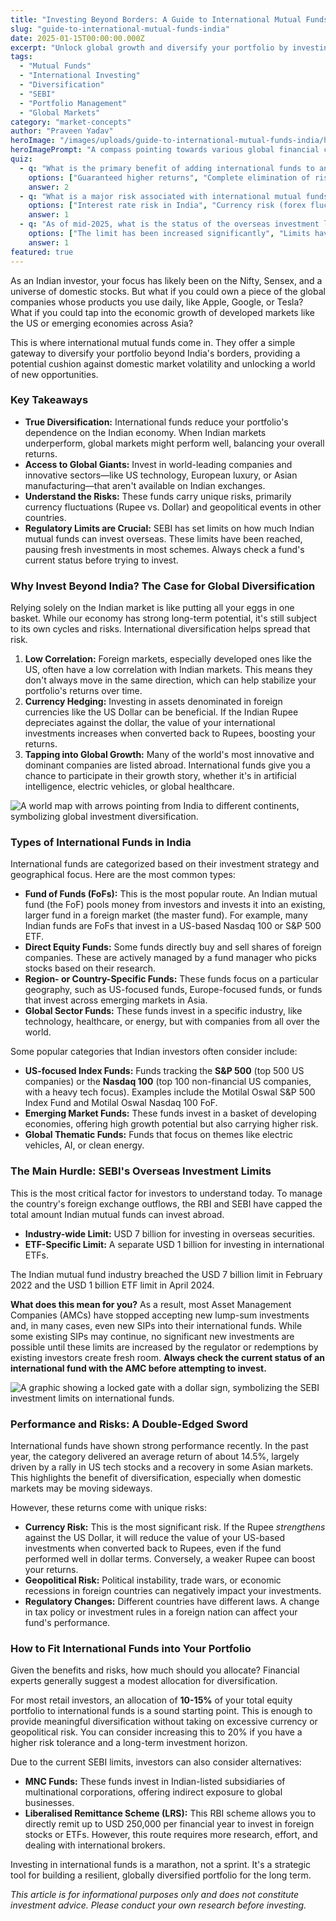```yaml
---
title: "Investing Beyond Borders: A Guide to International Mutual Funds for Indian Investors"
slug: "guide-to-international-mutual-funds-india"
date: 2025-01-15T00:00:00.000Z
excerpt: "Unlock global growth and diversify your portfolio by investing in international mutual funds. Learn the benefits, risks, types of funds, and how to navigate current SEBI regulations."
tags:
  - "Mutual Funds"
  - "International Investing"
  - "Diversification"
  - "SEBI"
  - "Portfolio Management"
  - "Global Markets"
category: "market-concepts"
author: "Praveen Yadav"
heroImage: "/images/uploads/guide-to-international-mutual-funds-india/hero-image.jpg"
heroImagePrompt: "A compass pointing towards various global financial centers on a world map, symbolizing international investment opportunities for an Indian investor."
quiz:
  - q: "What is the primary benefit of adding international funds to an Indian investment portfolio?"
    options: ["Guaranteed higher returns", "Complete elimination of risk", "Geographical diversification"]
    answer: 2
  - q: "What is a major risk associated with international mutual funds for an Indian investor?"
    options: ["Interest rate risk in India", "Currency risk (forex fluctuations)", "High liquidity"]
    answer: 1
  - q: "As of mid-2025, what is the status of the overseas investment limit for Indian mutual funds?"
    options: ["The limit has been increased significantly", "Limits have been reached, pausing new investments in many funds", "There are no limits on overseas investments"]
    answer: 1
featured: true
---
```


As an Indian investor, your focus has likely been on the Nifty, Sensex, and a universe of domestic stocks. But what if you could own a piece of the global companies whose products you use daily, like Apple, Google, or Tesla? What if you could tap into the economic growth of developed markets like the US or emerging economies across Asia?

This is where international mutual funds come in. They offer a simple gateway to diversify your portfolio beyond India's borders, providing a potential cushion against domestic market volatility and unlocking a world of new opportunities.

### Key Takeaways

*   **True Diversification:** International funds reduce your portfolio's dependence on the Indian economy. When Indian markets underperform, global markets might perform well, balancing your overall returns.
*   **Access to Global Giants:** Invest in world-leading companies and innovative sectors—like US technology, European luxury, or Asian manufacturing—that aren't available on Indian exchanges.
*   **Understand the Risks:** These funds carry unique risks, primarily currency fluctuations (Rupee vs. Dollar) and geopolitical events in other countries.
*   **Regulatory Limits are Crucial:** SEBI has set limits on how much Indian mutual funds can invest overseas. These limits have been reached, pausing fresh investments in most schemes. Always check a fund's current status before trying to invest.

### Why Invest Beyond India? The Case for Global Diversification

Relying solely on the Indian market is like putting all your eggs in one basket. While our economy has strong long-term potential, it's still subject to its own cycles and risks. International diversification helps spread that risk.

1.  **Low Correlation:** Foreign markets, especially developed ones like the US, often have a low correlation with Indian markets. This means they don't always move in the same direction, which can help stabilize your portfolio's returns over time.
2.  **Currency Hedging:** Investing in assets denominated in foreign currencies like the US Dollar can be beneficial. If the Indian Rupee depreciates against the dollar, the value of your international investments increases when converted back to Rupees, boosting your returns.
3.  **Tapping into Global Growth:** Many of the world's most innovative and dominant companies are listed abroad. International funds give you a chance to participate in their growth story, whether it's in artificial intelligence, electric vehicles, or global healthcare.

![A world map with arrows pointing from India to different continents, symbolizing global investment diversification.](/images/uploads/guide-to-international-mutual-funds-india/global-diversification-map.png)

### Types of International Funds in India

International funds are categorized based on their investment strategy and geographical focus. Here are the most common types:

*   **Fund of Funds (FoFs):** This is the most popular route. An Indian mutual fund (the FoF) pools money from investors and invests it into an existing, larger fund in a foreign market (the master fund). For example, many Indian funds are FoFs that invest in a US-based Nasdaq 100 or S&P 500 ETF.
*   **Direct Equity Funds:** Some funds directly buy and sell shares of foreign companies. These are actively managed by a fund manager who picks stocks based on their research.
*   **Region- or Country-Specific Funds:** These funds focus on a particular geography, such as US-focused funds, Europe-focused funds, or funds that invest across emerging markets in Asia.
*   **Global Sector Funds:** These funds invest in a specific industry, like technology, healthcare, or energy, but with companies from all over the world.

Some popular categories that Indian investors often consider include:
*   **US-focused Index Funds:** Funds tracking the **S&P 500** (top 500 US companies) or the **Nasdaq 100** (top 100 non-financial US companies, with a heavy tech focus). Examples include the Motilal Oswal S&P 500 Index Fund and Motilal Oswal Nasdaq 100 FoF.
*   **Emerging Market Funds:** These funds invest in a basket of developing economies, offering high growth potential but also carrying higher risk.
*   **Global Thematic Funds:** Funds that focus on themes like electric vehicles, AI, or clean energy.

### The Main Hurdle: SEBI's Overseas Investment Limits

This is the most critical factor for investors to understand today. To manage the country's foreign exchange outflows, the RBI and SEBI have capped the total amount Indian mutual funds can invest abroad.

*   **Industry-wide Limit:** USD 7 billion for investing in overseas securities.
*   **ETF-Specific Limit:** A separate USD 1 billion for investing in international ETFs.

The Indian mutual fund industry breached the USD 7 billion limit in February 2022 and the USD 1 billion ETF limit in April 2024.

**What does this mean for you?**
As a result, most Asset Management Companies (AMCs) have stopped accepting new lump-sum investments and, in many cases, even new SIPs into their international funds. While some existing SIPs may continue, no significant new investments are possible until these limits are increased by the regulator or redemptions by existing investors create fresh room. **Always check the current status of an international fund with the AMC before attempting to invest.**

![A graphic showing a locked gate with a dollar sign, symbolizing the SEBI investment limits on international funds.](/images/uploads/guide-to-international-mutual-funds-india/sebi-investment-limits.png)

### Performance and Risks: A Double-Edged Sword

International funds have shown strong performance recently. In the past year, the category delivered an average return of about 14.5%, largely driven by a rally in US tech stocks and a recovery in some Asian markets. This highlights the benefit of diversification, especially when domestic markets may be moving sideways.

However, these returns come with unique risks:

*   **Currency Risk:** This is the most significant risk. If the Rupee *strengthens* against the US Dollar, it will reduce the value of your US-based investments when converted back to Rupees, even if the fund performed well in dollar terms. Conversely, a weaker Rupee can boost your returns.
*   **Geopolitical Risk:** Political instability, trade wars, or economic recessions in foreign countries can negatively impact your investments.
*   **Regulatory Changes:** Different countries have different laws. A change in tax policy or investment rules in a foreign nation can affect your fund's performance.

### How to Fit International Funds into Your Portfolio

Given the benefits and risks, how much should you allocate? Financial experts generally suggest a modest allocation for diversification.

For most retail investors, an allocation of **10-15%** of your total equity portfolio to international funds is a sound starting point. This is enough to provide meaningful diversification without taking on excessive currency or geopolitical risk. You can consider increasing this to 20% if you have a higher risk tolerance and a long-term investment horizon.

Due to the current SEBI limits, investors can also consider alternatives:
*   **MNC Funds:** These funds invest in Indian-listed subsidiaries of multinational corporations, offering indirect exposure to global businesses.
*   **Liberalised Remittance Scheme (LRS):** This RBI scheme allows you to directly remit up to USD 250,000 per financial year to invest in foreign stocks or ETFs. However, this route requires more research, effort, and dealing with international brokers.

Investing in international funds is a marathon, not a sprint. It's a strategic tool for building a resilient, globally diversified portfolio for the long term.

*This article is for informational purposes only and does not constitute investment advice. Please conduct your own research before investing.*